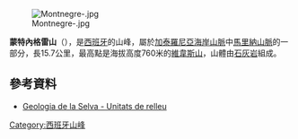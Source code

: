 [[Image:Montnegre-.jpg|right]]

{{coord|41|40|33.09|N|2|34|1.28|E|type:mountain(759)_region:ES-CT|display=title}}

'''蒙特內格雷山'''（{{lang-ca|Massís del Montnegre}}），是[[西班牙|西班牙]]的山峰，屬於[[加泰羅尼亞海岸山脈|加泰羅尼亞海岸山脈]]中[[馬里納山脈|馬里納山脈]]的一部分，長15.7公里，最高點是海拔高度760米的[[維韋斯山|維韋斯山]]，山體由[[石灰岩|石灰岩]]組成。

==參考資料==
* [http://www.selva.cat/agenda21/pla_comarcal/5_geologiaimorfologia.pdf Geologia de la Selva - Unitats de relleu] {{Wayback|url=http://www.selva.cat/agenda21/pla_comarcal/5_geologiaimorfologia.pdf |date=20150924100340 }}

{{Spain-geo-stub}}
[[Category:西班牙山峰|Category:西班牙山峰]]